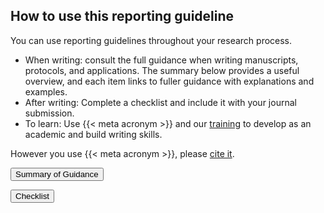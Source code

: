 ## How to use this reporting guideline {#how-to-use}

You can use reporting guidelines throughout your research process. 

* When writing: consult the full guidance when writing manuscripts, protocols, and applications. The summary below provides a useful overview, and each item links to fuller guidance with explanations and examples.
* After writing: Complete a checklist and include it with your journal submission.
* To learn: Use {{< meta acronym >}} and our [training](/training.qmd) to develop as an academic and build writing skills.

However you use {{< meta acronym >}}, please [cite it](faqs.qmd#citation).

::: {.grid #downloads}
::: { .g-col-12 .g-col-md-4}
<a href="#summary"><button type="button" class="btn btn-primary btn-action btn-lg width-100">Summary of Guidance</button></a>
:::
<!-- 
::: { .g-col-12 .g-col-md-4}
<a href="./ID_writing_guide.docx"><button type="button" class="btn btn-primary btn-action btn-lg width-100">Writing Guide</button></a>
::: -->

::: { .g-col-12 .g-col-md-4}
<a href="./ID-checklist.docx"><button type="button" class="btn btn-primary btn-action btn-lg width-100">Checklist</button></a>
:::
:::


